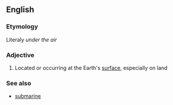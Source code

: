 ==English==

===Etymology===
Literaly ''under the air''

===Adjective===
{{wikipedia}}
{{en-adj|-}}

# {{geology}} Located or occurring at the Earth's [[surface]], especially on land

===See also===
*[[submarine]]